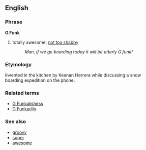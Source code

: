 ==English==

===Phrase===
'''G Funk'''
# {{idiom}} totally awesome; [[not too shabby]]
#:''Man, if we go boarding today it will be utterly G funk!''

===Etymology===
Invented in the kitchen by Keenan Herrera while discussing a snow boarding expedition on the phone.

===Related terms===
*[[G Funkalishess]]
*[[G Funkadily]]

===See also===
*[[groovy]]
*[[super]]
*[[awesome]]